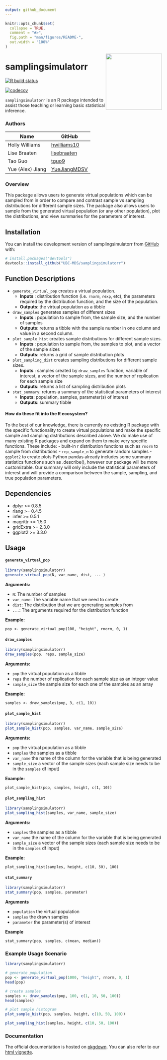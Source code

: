 ```yaml
---
output: github_document
---
```


<!-- README.md is generated from README.Rmd. Please edit that file -->

```r
knitr::opts_chunk$set(
  collapse = TRUE,
  comment = "#>",
  fig.path = "man/figures/README-",
  out.width = "100%"
)
```
<img src="img/logorfill.png" width="180" align="right"/>

# samplingsimulatorr 

<!-- badges: start -->
[![R build status](https://github.com/UBC-MDS/samplingsimulatorr/workflows/R-CMD-check/badge.svg)](https://github.com/UBC-MDS/samplingsimulatorr/actions)

[![codecov](https://codecov.io/gh/UBC-MDS/samplingsimulatorr/branch/master/graph/badge.svg)](https://codecov.io/gh/UBC-MDS/samplingsimulatorr)


<!-- badges: end -->

`samplingsimulatorr` is an R package intended to assist those teaching or learning basic statistical inference.


### Authors

| Name | GitHub |
|---|---|
| Holly Williams | [hwilliams10](https://github.com/hwilliams10) |
| Lise Braaten | [lisebraaten](https://github.com/lisebraaten) |
| Tao Guo | [tguo9](https://github.com/tguo9) |
| Yue (Alex) Jiang | [YueJiangMDSV](https://github.com/YueJiangMDSV) |

### Overview

This package allows users to generate virtual populations which can be sampled from in order to compare and contrast sample vs sampling distributions for different sample sizes.  The package also allows users to sample from the generated virtual population (or any other population), plot the distributions, and view summaries for the parameters of interest.

## Installation

You can install the development version of samplingsimulatorr from [GitHub](https://github.com/) with:

``` r
# install.packages("devtools")
devtools::install_github("UBC-MDS/samplingsimulatorr")
```
## Function Descriptions

- `generate_virtual_pop` creates a virtual population.
    - **Inputs** : distribution function (i.e. `rnorm`, `rexp`, etc), the parameters required by the distribution function, and the size of the population.
    - **Outputs**: the virtual population as a tibble
- `draw_samples` generates samples of different sizes
    - **Inputs** : population to sample from, the sample size, and the number of samples
    - **Outputs**: returns a tibble with the sample number in one column and value in a second column.
- `plot_sample_hist` creates sample distributions for different sample sizes.
    - **Inputs** : population to sample from, the samples to plot, and a vector of the sample sizes
    - **Outputs**: returns a grid of sample distribution plots
- `plot_sampling_dist` creates sampling distributions for different sample sizes.
    - **Inputs** : samples created by `draw_samples` function, variable of interest, a vector of the sample sizes, and the number of replication for each sample size
    - **Outputs**: returns a list of sampling distribution plots
- `stat_summary`: returns a summary of the statistical parameters of interest
    - **Inputs**: population, samples, parameter(s) of interest
    - **Outputs**: summary tibble
    
#### How do these fit into the R ecosystem?

To the best of our knowledge, there is currently no existing R package with the specific functionality to create virtual populations and make the specific sample and sampling distributions described above. We do make use of many existing R packages and expand on them to make very specific functions. These include:
 - built-in r distribution functions such as `rnorm` to sample from distributions
 - `rep_sample_n` to generate random samples
 - `ggplot2` to create plots
Python pandas already includes some summary statistics functions such as .describe(), however our package will be more customizable. Our summary will only include the statistical parameters of interest and will provide a comparison between the sample, sampling, and true population parameters.

## Dependencies

- dplyr >= 0.8.5
- rlang >= 0.4.5
- infer >= 0.5.1
- magrittr >= 1.5.0
- gridExtra >= 2.3.0
- ggplot2 >= 3.3.0

## Usage

#### `generate_virtual_pop`

``` r
library(samplingsimulatorr)
generate_virtual_pop(N, var_name, dist, ... )
```
**Arguments:**

- `N`: The number of samples
- `var_name`: The variable name that we need to create
- `dist`: The distribution that we are generating samples from
- `...`: The arguments required for the distribution function

**Example:**

`pop <- generate_virtual_pop(100, "height", rnorm, 0, 1)`

#### `draw_samples`

``` r
library(samplingsimulatorr)
draw_samples(pop, reps, sample_size)
```
**Arguments:**

- `pop` the virtual population as a tibble
- `reps` the number of replication for each sample size as an integer value
- `sample_size` the sample size for each one of the samples as an array

**Example:**

`samples <- draw_samples(pop, 3, c(1, 10))`

#### `plot_sample_hist`

``` r
library(samplingsimulatorr)
plot_sample_hist(pop, samples, var_name, sample_size)
```
**Arguments:**

- `pop` the virtual population as a tibble
- `samples` the samples as a tibble
- `var_name` the name of the column for the variable that is being generated
- `sample_size` a vector of the sample sizes (each sample size needs to be in the `samples` df input)

**Example:**

`plot_sample_hist(pop, samples, height, c(1, 10))`

#### `plot_sampling_hist`

``` r
library(samplingsimulatorr)
plot_sampling_hist(samples, var_name, sample_size)
```
**Arguments:**

- `samples` the samples as a tibble
- `var_name` the name of the column for the variable that is being generated
- `sample_size` a vector of the sample sizes (each sample size needs to be in the `samples` df input)


**Example:**

`plot_sampling_hist(samples, height, c(10, 50), 100)`

#### `stat_summary`

``` r
library(samplingsimulatorr)
stat_summary(pop, samples, paramater)
```
**Arguments**

- `population` the virtual population
- `samples` the drawn samples
- `parameter` the parameter(s) of interest

**Example**

`stat_summary(pop, samples, c(mean, median))`

### Example Usage Scenario

```r
library(samplingsimulatorr)

# generate population
pop <- generate_virtual_pop(1000, "height", rnorm, 0, 1)
head(pop)
```

```r
# create samples
samples <- draw_samples(pop, 100, c(1, 10, 50, 100))
head(samples)
```
```r
# plot sample histogram
plot_sample_hist(pop, samples, height, c(10, 50, 100))
```

```r
plot_sampling_hist(samples, height, c(10, 50, 100))
```

### Documentation

The official documentation is hosted on [pkgdown](https://ubc-mds.github.io/samplingsimulatorr/). You can also refer to our [html vignette](https://ubc-mds.github.io/samplingsimulatorr/articles/samplingsimulatorr.html).


